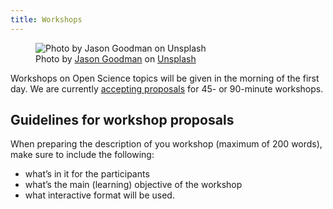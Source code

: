 ```yaml
---
title: Workshops
---
```


![Photo by <a href="https://unsplash.com/@jasongoodman_youxventures?utm_content=creditCopyText&utm_medium=referral&utm_source=unsplash">Jason Goodman</a> on <a href="https://unsplash.com/photos/man-standing-behind-flat-screen-computer-monitor-bzqU01v-G54?utm_content=creditCopyText&utm_medium=referral&utm_source=unsplash">Unsplash</a>](https://images.unsplash.com/photo-1557426272-fc759fdf7a8d?q=80&w=1740&auto=format&fit=crop&ixlib=rb-4.0.3&ixid=M3wxMjA3fDB8MHxwaG90by1wYWdlfHx8fGVufDB8fHx8fA%3D%3D){.crop}

Workshops on Open Science topics will be given in the morning of the first day.
We are currently [accepting proposals](registration.qmd#workshop-hosts) for 45-
or 90-minute workshops.

## Guidelines for workshop proposals

When preparing the description of you workshop (maximum of 200 words), make sure to include the following:

- what’s in it for the participants
- what’s the main (learning) objective of the workshop
- what interactive format will be used.
